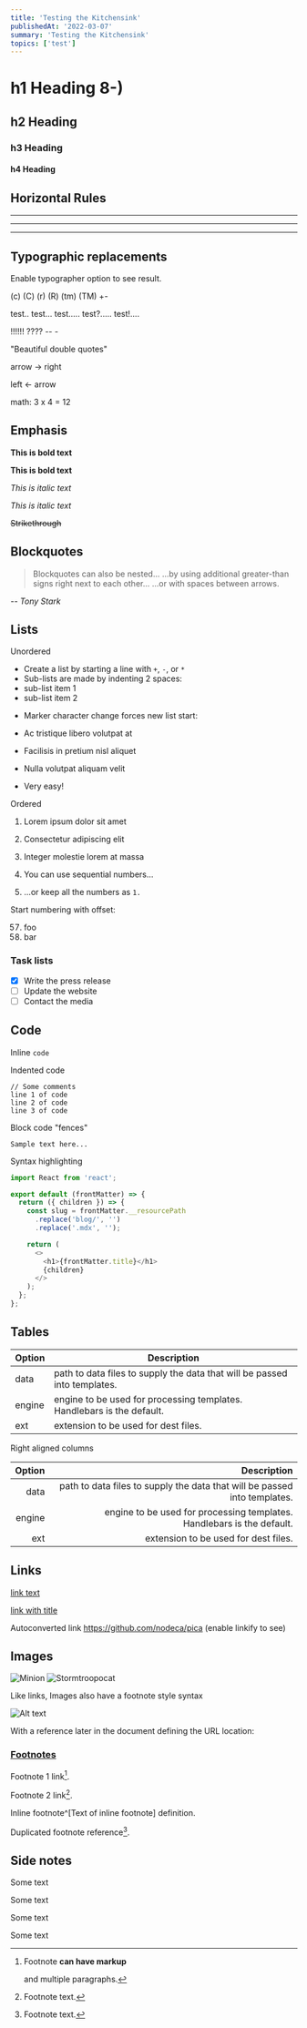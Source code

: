 ```yaml
---
title: 'Testing the Kitchensink'
publishedAt: '2022-03-07'
summary: 'Testing the Kitchensink'
topics: ['test']
---
```


# h1 Heading 8-)

## h2 Heading

### h3 Heading

#### h4 Heading

## Horizontal Rules

---

---

---

## Typographic replacements

Enable typographer option to see result.

(c) (C) (r) (R) (tm) (TM) +-

test.. test... test..... test?..... test!....

!!!!!! ???? -- -

"Beautiful double quotes"

arrow -> right

left <- arrow

math: 3 x 4 = 12

## Emphasis

**This is bold text**

**This is bold text**

_This is italic text_

_This is italic text_

~~Strikethrough~~

## Blockquotes

> Blockquotes can also be nested...
> ...by using additional greater-than signs right next to each other...
> ...or with spaces between arrows.

_-- Tony Stark_

## Lists

Unordered

- Create a list by starting a line with `+`, `-`, or `*`
- Sub-lists are made by indenting 2 spaces:
- sub-list item 1
- sub-list item 2
* Marker character change forces new list start:

- Ac tristique libero volutpat at

* Facilisis in pretium nisl aliquet

- Nulla volutpat aliquam velit

* Very easy!

Ordered

1. Lorem ipsum dolor sit amet
2. Consectetur adipiscing elit
3. Integer molestie lorem at massa

4. You can use sequential numbers...
5. ...or keep all the numbers as `1.`

Start numbering with offset:

57. foo
1. bar

### Task lists

- [x] Write the press release
- [ ] Update the website
- [ ] Contact the media

## Code

Inline `code`

Indented code

    // Some comments
    line 1 of code
    line 2 of code
    line 3 of code

Block code "fences"

```
Sample text here...
```

Syntax highlighting

```js{5,6,9-13}:components/foo.js
import React from 'react';

export default (frontMatter) => {
  return ({ children }) => {
    const slug = frontMatter.__resourcePath
      .replace('blog/', '')
      .replace('.mdx', '');

    return (
      <>
        <h1>{frontMatter.title}</h1>
        {children}
      </>
    );
  };
};
```

## Tables

| Option | Description                                                               |
| ------ | ------------------------------------------------------------------------- |
| data   | path to data files to supply the data that will be passed into templates. |
| engine | engine to be used for processing templates. Handlebars is the default.    |
| ext    | extension to be used for dest files.                                      |

Right aligned columns

| Option |                                                               Description |
| -----: | ------------------------------------------------------------------------: |
|   data | path to data files to supply the data that will be passed into templates. |
| engine |    engine to be used for processing templates. Handlebars is the default. |
|    ext |                                      extension to be used for dest files. |

## Links

[link text](http://dev.nodeca.com)

[link with title](http://nodeca.github.io/pica/demo/ 'title text!')

Autoconverted link https://github.com/nodeca/pica (enable linkify to see)

## Images

![Minion](/images/minion.png)
![Stormtroopocat](/images/stormtroopocat.jpeg 'The Stormtroopocat')

Like links, Images also have a footnote style syntax

![Alt text][id]

With a reference later in the document defining the URL location:

[id]: /images/dojocat.jpeg 'The Dojocat'

### [Footnotes](https://github.com/markdown-it/markdown-it-footnote)

Footnote 1 link[^first].

Footnote 2 link[^second].

Inline footnote^[Text of inline footnote] definition.

Duplicated footnote reference[^second].

[^first]: Footnote **can have markup**

    and multiple paragraphs.

[^second]: Footnote text.

## Side notes

<SideNote title="You should not do that" type="warning">

Some text

</SideNote>

<SideNote title="This went well" type="success">

Some text

</SideNote>

<SideNote title="Some information" type="info">

Some text

</SideNote>

<SideNote title="This is super dangerous" type="danger">

Some text

</SideNote>
